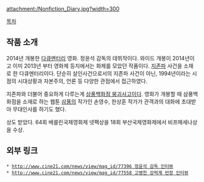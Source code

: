 attachment:/Nonfiction_Diary.jpg?width=300

[[목차]]

== 작품 소개 ==
2014년 개봉한 [[다큐멘터리]] 영화. 정윤석 감독의 데뷔작이다. 와이드 개봉이 2014년이고 이미 2013년 부터 영화제 등지에서는 화제를 모았던 작품이다. [[지존파]] 사건을 소재로 한 다큐멘터리이다. 단순히 살인사건으로서의 지존파 사건이 아닌, 1994년이라는 시점의 시대상황과 자본주의, 언론 등 다양한 관점에서 접근하였다.

지존파와 더불어 중요하게 다루는게 [[삼풍백화점 붕괴사고]]이다. 영화가 개봉할 때 삼풍백화점을 소재로 하는 웹툰 [[삼풍]]의 작가인 손영수, 한상훈 작가가 관객과의 대화에 초대받아 무대인사를 하기도 했다.

상도 받았다. 64회 베를린국제영화제 넷팩상을 18회 부산국제영화제에서 비프메세나상을 수상. 

== 외부 링크 ==
 * [[http://www.cine21.com/news/view/mag_id/77396 정윤석 감독 인터뷰]]
 * [[http://www.cine21.com/news/view/mag_id/77558 고병천 강력계 반장 인터뷰]]

